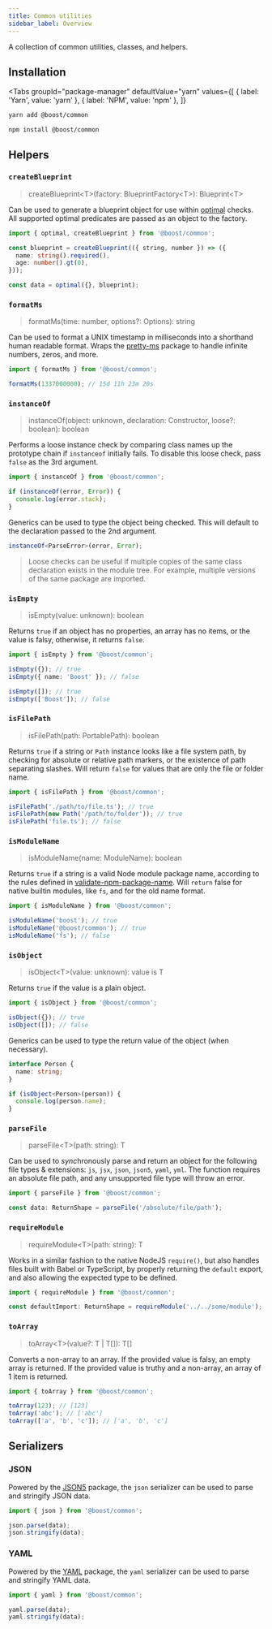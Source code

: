 ```yaml
---
title: Common utilities
sidebar_label: Overview
---
```



A collection of common utilities, classes, and helpers.

## Installation

<Tabs
  groupId="package-manager"
  defaultValue="yarn"
  values={[
    { label: 'Yarn', value: 'yarn' },
    { label: 'NPM', value: 'npm' },
  ]}
>
  <TabItem value="yarn">

```bash
yarn add @boost/common
```

  </TabItem>
  <TabItem value="npm">

```bash
npm install @boost/common
```

  </TabItem>
</Tabs>

## Helpers

### `createBlueprint`

> createBlueprint<T\>(factory: BlueprintFactory<T\>): Blueprint<T\>

Can be used to generate a blueprint object for use within
[optimal](https://github.com/milesj/optimal) checks. All supported optimal predicates are passed as
an object to the factory.

```ts
import { optimal, createBlueprint } from '@boost/common';

const blueprint = createBlueprint(({ string, number }) => ({
  name: string().required(),
  age: number().gt(0),
}));

const data = optimal({}, blueprint);
```

### `formatMs`

> formatMs(time: number, options?: Options): string

Can be used to format a UNIX timestamp in milliseconds into a shorthand human readable format. Wraps
the [pretty-ms](https://www.npmjs.com/package/pretty-ms) package to handle infinite numbers, zeros,
and more.

```ts
import { formatMs } from '@boost/common';

formatMs(1337000000); // 15d 11h 23m 20s
```

### `instanceOf`

> instanceOf(object: unknown, declaration: Constructor, loose?: boolean): boolean

Performs a loose instance check by comparing class names up the prototype chain if `instanceof`
initially fails. To disable this loose check, pass `false` as the 3rd argument.

```ts
import { instanceOf } from '@boost/common';

if (instanceOf(error, Error)) {
  console.log(error.stack);
}
```

Generics can be used to type the object being checked. This will default to the declaration passed
to the 2nd argument.

```ts
instanceOf<ParseError>(error, Error);
```

> Loose checks can be useful if multiple copies of the same class declaration exists in the module
> tree. For example, multiple versions of the same package are imported.

### `isEmpty`

> isEmpty(value: unknown): boolean

Returns `true` if an object has no properties, an array has no items, or the value is falsy,
otherwise, it returns `false`.

```ts
import { isEmpty } from '@boost/common';

isEmpty({}); // true
isEmpty({ name: 'Boost' }); // false

isEmpty([]); // true
isEmpty(['Boost']); // false
```

### `isFilePath`

> isFilePath(path: PortablePath): boolean

Returns `true` if a string or `Path` instance looks like a file system path, by checking for
absolute or relative path markers, or the existence of path separating slashes. Will return `false`
for values that are only the file or folder name.

```ts
import { isFilePath } from '@boost/common';

isFilePath('./path/to/file.ts'); // true
isFilePath(new Path('/path/to/folder')); // true
isFilePath('file.ts'); // false
```

### `isModuleName`

> isModuleName(name: ModuleName): boolean

Returns `true` if a string is a valid Node module package name, according to the rules defined in
[validate-npm-package-name](https://github.com/npm/validate-npm-package-name). Will `return` false
for native builtin modules, like `fs`, and for the old name format.

```ts
import { isModuleName } from '@boost/common';

isModuleName('boost'); // true
isModuleName('@boost/common'); // true
isModuleName('fs'); // false
```

### `isObject`

> isObject<T\>(value: unknown): value is T

Returns `true` if the value is a plain object.

```ts
import { isObject } from '@boost/common';

isObject({}); // true
isObject([]); // false
```

Generics can be used to type the return value of the object (when necessary).

```ts
interface Person {
  name: string;
}

if (isObject<Person>(person)) {
  console.log(person.name);
}
```

### `parseFile`

> parseFile<T\>(path: string): T

Can be used to *sync*hronously parse and return an object for the following file types & extensions:
`js`, `jsx`, `json`, `json5`, `yaml`, `yml`. The function requires an absolute file path, and any
unsupported file type will throw an error.

```ts
import { parseFile } from '@boost/common';

const data: ReturnShape = parseFile('/absolute/file/path');
```

### `requireModule`

> requireModule<T\>(path: string): T

Works in a similar fashion to the native NodeJS `require()`, but also handles files built with Babel
or TypeScript, by properly returning the `default` export, and also allowing the expected type to be
defined.

```ts
import { requireModule } from '@boost/common';

const defaultImport: ReturnShape = requireModule('../../some/module');
```

### `toArray`

> toArray<T\>(value?: T | T[]): T[]

Converts a non-array to an array. If the provided value is falsy, an empty array is returned. If the
provided value is truthy and a non-array, an array of 1 item is returned.

```ts
import { toArray } from '@boost/common';

toArray(123); // [123]
toArray('abc'); // ['abc']
toArray(['a', 'b', 'c']); // ['a', 'b', 'c']
```

## Serializers

### JSON

Powered by the [JSON5](https://www.npmjs.com/package/json5) package, the `json` serializer can be
used to parse and stringify JSON data.

```ts
import { json } from '@boost/common';

json.parse(data);
json.stringify(data);
```

### YAML

Powered by the [YAML](https://www.npmjs.com/package/yaml) package, the `yaml` serializer can be used
to parse and stringify YAML data.

```ts
import { yaml } from '@boost/common';

yaml.parse(data);
yaml.stringify(data);
```
